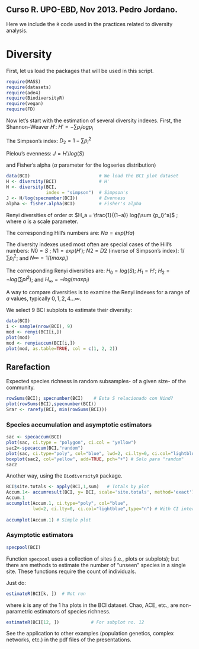 Curso R. UPO-EBD, Nov 2013. Pedro Jordano. 
------------------------------------------

Here we include the `R` code used in the practices related to diversity analysis.

Diversity
=========
First, let us load the packages that will be used in this script.
```r
require(MASS)
require(datasets)
require(ade4)
require(BiodiversityR)
require(vegan)
require(FD)
```

Now let's start with the estimation of several diversity indexes. First, the Shannon–Weaver $H'$:
$H'= -\sum p_i log p_i$

The Simpson's index:
$D_2= 1-\sum {p_i}^2$

Pielou’s evenness:
$J = H'/log(S)$

and Fisher's alpha ($\alpha$ parameter for the logseries distribution)

```r
data(BCI)                          # We load the BCI plot dataset
H <- diversity(BCI)                # H'
H <- diversity(BCI,
               index = "simpson")  # Simpson's
J <- H/log(specnumber(BCI))        # Evenness
alpha <- fisher.alpha(BCI)         # Fisher's alpha
```

Renyi diversities of order $a$:
$H_a = \frac{1}{(1−a)} log(\sum {p_i}^a)$ ; where $a$ is a scale parameter.

The corresponding Hill's numbers are: 
$Na=exp(Ha)$

The diversity indexes used most often are special cases of the Hill's numbers:
$N0 = S$ ; 
$N1 = exp(H')$; 
$N2 = D2$ (inverse of Simpson's index): $1/\sum {p_i}^2$; and 
$N\infty = 1/(max p_i)$

The corresponding Renyi diversities are:
$H_0 = log(S)$; 
$H_1 = H'$; 
$H_2 = -log(\sum {pi}^2)$; and 
$H_{\infty}= − log(max p_i)$

A way to compare diversities is to examine the Renyi indexes for a range of $a$ values, typically $0, 1, 2, 4 ... \infty$.

We select 9 BCI subplots to estimate their diversity:

```r
data(BCI)
i <- sample(nrow(BCI), 9)
mod <- renyi(BCI[i,])
plot(mod)
mod <- renyiaccum(BCI[i,])
plot(mod, as.table=TRUE, col = c(1, 2, 2))
```

Rarefaction
---------
Expected species richness in random subsamples- of a given size- of the community.
 
```r
rowSums(BCI); specnumber(BCI)    # Esta S relacionado con Nind?
plot(rowSums(BCI),specnumber(BCI))
Srar <- rarefy(BCI, min(rowSums(BCI)))
```

### Species accumulation and asymptotic estimators

```r
sac <- specaccum(BCI)
plot(sac, ci.type = "polygon", ci.col = "yellow")
sac2<-specaccum(BCI,"random")
plot(sac, ci.type="poly", col="blue", lwd=2, ci.lty=0, ci.col="lightblue")
boxplot(sac2, col="yellow", add=TRUE, pch="+") # Solo para "random"
sac2
```

Another way, using the `BiodiversityR` package.
```r
BCI$site.totals <- apply(BCI,1,sum)   # Totals by plot
Accum.1<- accumresult(BCI, y= BCI, scale='site.totals', method='exact')
Accum.1
accumplot(Accum.1, ci.type="poly", col="blue",
          lwd=2, ci.lty=0, ci.col="lightblue",type="n") # With CI intervals
          
accumplot(Accum.1) # Simple plot
```

### Asymptotic estimators
```r
specpool(BCI)
```

Function `specpool` uses a collection of sites (i.e., plots or subplots); but there are methods to estimate the number of "unseen" species in a single site. These functions require the count of individuals.

Just do: 
```r
estimateR(BCI[k, ])  # Not run
```

where $k$ is any of the 1 ha plots in the BCI dataset. Chao, ACE, etc., are non-parametric estimators of species richness.

```r
estimateR(BCI[12, ])            # For subplot no. 12
```

See the application to other examples (population genetics, complex networks, etc.) in the pdf files of the presentations.

